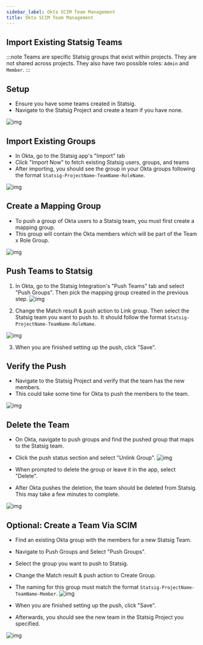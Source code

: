 ```yaml
---
sidebar_label: Okta SCIM Team Management
title: Okta SCIM Team Management
---
```



## Import Existing Statsig Teams

:::note
Teams are specific Statsig groups that exist within projects. They are not shared across projects. They also have two possible roles: `Admin` and `Member`.
:::

## Setup
- Ensure you have some teams created in Statsig.
- Navigate to the Statsig Project and create a team if you have none.

![img](/img/okta_scim_steps/team_steps/step1-create-team.png)

## Import Existing Groups

- In Okta, go to the Statsig app's "Import" tab
- Click "Import Now" to fetch existing Statsig users, groups, and teams
- After importing, you should see the group in your Okta groups following the format `Statsig-ProjectName-TeamName-RoleName`.

![img](/img/okta_scim_steps/team_steps/step2-verify-import.png)

## Create a Mapping Group

- To push a group of Okta users to a Statsig team, you must first create a mapping group.
- This group will contain the Okta members which will be part of the Team x Role Group.

![img](/img/okta_scim_steps/team_steps/step3-create-mapping-group.png)

## Push Teams to Statsig

1. In Okta, go to the Statsig Integration's "Push Teams" tab and select "Push Groups". Then pick the mapping group created in the previous step.
   ![img](/img/okta_scim_steps/team_steps/step4-push-teams-1.png)

2. Change the Match result & push action to Link group. Then select the Statsig team you want to push to. It should follow the format `Statsig-ProjectName-TeamName-RoleName`.

![img](/img/okta_scim_steps/team_steps/step4-push-teams-2.png)

3. When you are finished setting up the push, click "Save".

## Verify the Push

- Navigate to the Statsig Project and verify that the team has the new members.
- This could take some time for Okta to push the members to the team.

![img](/img/okta_scim_steps/team_steps/step5-verify-push.png)


## Delete the Team

- On Okta, navigate to push groups and find the pushed group that maps to the Statsig team.
- Click the push status section and select "Unlink Group".
![img](/img/okta_scim_steps/team_steps/step6-delete-1.png)

- When prompted to delete the group or leave it in the app, select "Delete".
- After Okta pushes the deletion, the team should be deleted from Statsig. This may take a few minutes to complete.

![img](/img/okta_scim_steps/team_steps/step6-delete-2.png)

## Optional: Create a Team Via SCIM

- Find an existing Okta group with the members for a new Statsig Team.
- Navigate to Push Groups and Select "Push Groups".
- Select the group you want to push to Statsig.
- Change the Match result & push action to Create Group.
- The naming for this group must match the format `Statsig-ProjectName-TeamName-Member`.
![img](/img/okta_scim_steps/team_steps/step7-create-1.png)

- When you are finished setting up the push, click "Save".
- Afterwards, you should see the new team in the Statsig Project you specified.

![img](/img/okta_scim_steps/team_steps/step7-create-2.png)











